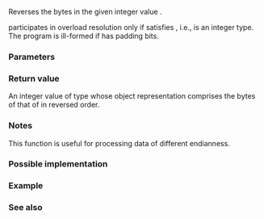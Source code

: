 {{cpp/title|byteswap}}
{{cpp/utility/bit/navbar}}
{{ddcl|since=c++23|header=bit|
template&lt; class T &gt;
constexpr T byteswap( T n ) noexcept;
}}

Reverses the bytes in the given integer value {{c|n}}.

{{tt|std::byteswap}} participates in overload resolution only if {{tt|T}} satisfies {{lconcept|integral}}, i.e., {{tt|T}} is an integer type. The program is ill-formed if {{tt|T}} has padding bits.

===Parameters===
{{par begin}}
{{par|n|integer value}}
{{par end}}

===Return value===
An integer value of type {{tt|T}} whose object representation comprises the bytes of that of {{c|n}} in reversed order.

===Notes===
This function is useful for processing data of different endianness.
{{feature test macro|__cpp_lib_byteswap|std=C++23|value=202110L|{{tt|std::byteswap}}}}

===Possible implementation===
{{eq fun
|1=
template&lt;std::integral T&gt;
constexpr T byteswap(T value) noexcept
{
    static_assert(std::has_unique_object_representations_v&lt;T&gt;, 
                  "T may not have padding bits");
    auto value_representation = std::bit_cast&lt;std::array&lt;std::byte, sizeof(T)&gt;&gt;(value);
    std::ranges::reverse(value_representation);
    return std::bit_cast&lt;T&gt;(value_representation);
}
}}

===Example===
{{example|code=
#include &lt;bit&gt;
#include &lt;concepts&gt;
#include &lt;cstdint&gt;
#include &lt;iomanip&gt;
#include &lt;iostream&gt;

template&lt;std::integral T&gt;
void dump(T v, char term = '\n')
{
    std::cout &lt;&lt; std::hex &lt;&lt; std::uppercase &lt;&lt; std::setfill('0')
              &lt;&lt; std::setw(sizeof(T) * 2) &lt;&lt; v &lt;&lt; " : ";
    for (std::size_t i{}; i != sizeof(T); ++i, v &gt;&gt;= 8)
        std::cout &lt;&lt; std::setw(2) &lt;&lt; static_cast&lt;unsigned&gt;(T(0xFF) &amp; v) &lt;&lt; ' ';
    std::cout &lt;&lt; std::dec &lt;&lt; term;
}

int main()
{
    static_assert(std::byteswap('a') == 'a');

    std::cout &lt;&lt; "byteswap for U16:\n";
    constexpr auto x = std::uint16_t(0xCAFE);
    dump(x);
    dump(std::byteswap(x));

    std::cout &lt;&lt; "\nbyteswap for U32:\n";
    constexpr auto y = std::uint32_t(0xDEADBEEFu);
    dump(y);
    dump(std::byteswap(y));

    std::cout &lt;&lt; "\nbyteswap for U64:\n";
    constexpr auto z = std::uint64_t{0x0123456789ABCDEFull};
    dump(z);
    dump(std::byteswap(z));
}
|p=true
|output=
byteswap for U16:
CAFE : FE CA
FECA : CA FE

byteswap for U32:
DEADBEEF : EF BE AD DE
EFBEADDE : DE AD BE EF

byteswap for U64:
0123456789ABCDEF : EF CD AB 89 67 45 23 01
EFCDAB8967452301 : 01 23 45 67 89 AB CD EF
}}

===See also===
{{dsc begin}}
{{dsc inc|cpp/types/dsc endian}}
{{dsc inc|cpp/numeric/dsc rotl}}
{{dsc inc|cpp/numeric/dsc rotr}}
{{dsc end}}

{{langlinks|de|es|fr|it|ja|pt|ru|zh}}